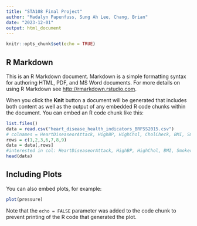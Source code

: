 ---
title: "STA108 Final Project"
author: "Madalyn Papenfuss, Sung Ah Lee, Chang, Brian"
date: "2023-12-01"
output: html_document
---

```{r setup, include=FALSE}
knitr::opts_chunk$set(echo = TRUE)
```

## R Markdown

This is an R Markdown document. Markdown is a simple formatting syntax for authoring HTML, PDF, and MS Word documents. For more details on using R Markdown see <http://rmarkdown.rstudio.com>.

When you click the **Knit** button a document will be generated that includes both content as well as the output of any embedded R code chunks within the document. You can embed an R code chunk like this:

```{r cars}
list.files()
data = read.csv("heart_disease_health_indicators_BRFSS2015.csv")
# colnames = HeartDiseaseorAttack, HighBP, HighChol, CholCheck, BMI, Smoker, Stroke, Diabetes, PhysActivity, Fruit, Veggies, HvyAlcoholConsump, AnyHealthcare, NoDocbcCost, GenHlth, MentHlth, PhysHlth, DiffWalk
rows = c(1,2,3,6,7,8,9)
data = data[,rows]
#interested in col: HeartDiseaseorAttack, HighBP, HighChol, BMI, Smoker, Stroke, Diabetes, PhysActivity (first 8 col)
head(data)
```

## Including Plots

You can also embed plots, for example:

```{r pressure, echo=FALSE}
plot(pressure)
```

Note that the `echo = FALSE` parameter was added to the code chunk to prevent printing of the R code that generated the plot.

